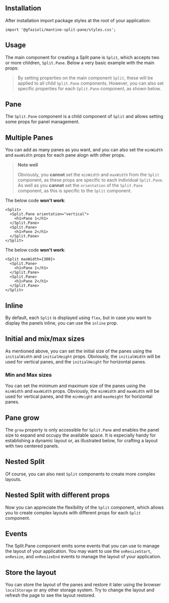 
## Installation

<InstallScript packages="@gfazioli/mantine-split-pane" />

After installation import package styles at the root of your application:

```tsx
import '@gfazioli/mantine-split-pane/styles.css';
```

## Usage

The main component for creating a Split pane is `Split`, which accepts two or more children, `Split.Pane`.
Below a very basic example with the main props:

<Demo data={demos.configurator} />

> By setting properties on the main component `Split`, these will be applied to all child `Split.Pane` components. However, you can also set specific properties for each `Split.Pane` component, as shown below.

## Pane

The `Split.Pane` component is a child component of `Split` and allows setting some props for panel management.

<Demo data={demos.pane} />


## Multiple Panes

You can add as many panes as you want, and you can also set the `minWidth` and `maxWidth` props for each pane alogn with other props.

<Demo data={demos.multiple} />

> **Note well** 
> 
> Obviously, you **cannot** set the `minWidth` and `maxWidth` from the `Split` component, as these props are specific to each individual `Split.Pane`. As well as you **cannot** set the `orientation` of the `Split.Pane` component, as this is specific to the `Split` component.

The below code **won't work**:

```tsx
<Split>
  <Split.Pane orientation="vertical">
    <h1>Pane 1</h1>
  </Split.Pane>
  <Split.Pane>
    <h1>Pane 2</h1>
  </Split.Pane>
</Split>
```

The below code **won't work**:

```tsx
<Split maxWidth={300}>
  <Split.Pane>
    <h1>Pane 1</h1>
  </Split.Pane>
  <Split.Pane>
    <h1>Pane 2</h1>
  </Split.Pane>
</Split>
```

## Inline

By default, each `Split` is displayed using `flex`, but in case you want to display the panels inline, you can use the `inline` prop.

<Demo data={demos.inline} />

## Initial and mix/max sizes

As mentioned above, you can set the initial size of the panes using the `initialWidth` and `initialHeight` props.
Obviously, the `initialWidth` will be used for vertical panes, and the `initialHeight` for horizontal panes.

### Min and Max sizes

You can set the minimum and maximum size of the panes using the `minWidth` and `maxWidth` props.
Obviously, the `minWidth` and `maxWidth` will be used for vertical panes, and the `minHeight` and `maxHeight` for horizontal panes.

<Demo data={demos.initials} />

## Pane grow

The `grow` property is only accessible for `Split.Pane` and enables the panel size to expand and occupy the available space. It is especially handy for establishing a dynamic layout or, as illustrated below, for crafting a layout with two centered panels.

<Demo data={demos.grow} />

## Nested Split

Of course, you can also nest `Split` components to create more complex layouts.

<Demo data={demos.nested} />

## Nested Split with different props

Now you can appreciate the flexibility of the `Split` component, which allows you to create complex layouts with different props for each `Split` component.

<Demo data={demos.nestedprops} />

## Events

The Split.Pane component emits some events that you can use to manage the layout of your application.
You may want to use the `onResizeStart`, `onResize`, and `onResizeEnd` events to manage the layout of your application.

<Demo data={demos.events} />

## Store the layout

You can store the layout of the panes and restore it later using the browser `localStorage` or any other storage system.
Try to change the layout and refresh the page to see the layout restored.

<Demo data={demos.store} />
